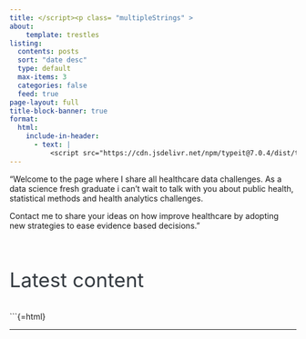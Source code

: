 ```yaml
---
title: </script><p class= "multipleStrings" >
about:
    template: trestles
listing:
  contents: posts
  sort: "date desc"
  type: default
  max-items: 3
  categories: false
  feed: true
page-layout: full
title-block-banner: true
format:
  html:
    include-in-header: 
      - text: |
          <script src="https://cdn.jsdelivr.net/npm/typeit@7.0.4/dist/typeit.min.js">
---
```


::: column-body-outset
"Welcome to the page where I share all healthcare data challenges. As a data science fresh graduate i can't wait to talk with you about public health, statistical methods and health analytics challenges.

Contact me to share your ideas on how improve healthcare by adopting new strategies to ease evidence based decisions."
:::

<br>

::: column-page
::: {style="font-size: 2.5em; face: bold; color: #343a40;"}
Latest content
:::
:::

```{=html}
<script>new TypeIt(".multipleStrings", {
    strings: ["Welcome to Federico's page", "Contact me to share your curiosity or questions", "P.s. Let's keep in touch to bake a Tiramisù 🎂"],
    breakLines: false,
    loop: true,
    speed: 40
  }).go();
</script>
---
